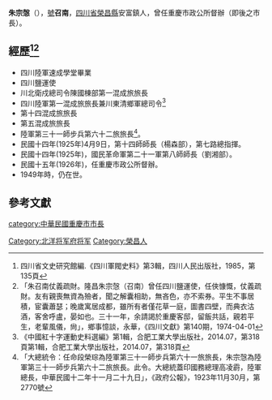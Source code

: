 {{Infobox Officeholder
|姓名=朱宗愨
|圖像=
|圖像大小=200px
|圖像說明=  
| 字       = 
| 號       = 召南
| 別名     = 
| 出生名   = 
| 出生日期 = 
| 出生地點 = 
| 逝世日期 = 
| 逝世地點 = 
| 死因     = 
| 墓地     = 
| 墓地座標 = 
| 籍貫     = [[四川省|四川省]][[榮昌縣|榮昌縣]]安富鎮
| 國籍     = 
| 公民權   = 
| 政黨     = 
| 其他政黨 = 
| 身高     = 
| 配偶     = 
| 伴侶     = 
| parents    =父朱百先<ref> 《六十年來中國留俄學生之風霜踔歷》， 中華民國留俄同學會，第522頁</ref>
| relatives  = 弟朱理君、妹朱素懷（[[康澤|康澤]]）
| children  =  
| 居住地   = 
| 學歷     = 
| 母校     = 
| 職業     = 
| 專業     = 
| 知名原因 = 
| 著作     = 
| 宗教信仰 = 
| 獲獎     = 
| 簽名     = 
| 腳註     = 
| past     = 
}}
'''朱宗愨'''（{{bd|？||？||catIdx=Z朱}}），[[號|號]]'''召南'''，[[四川省|四川省]][[榮昌縣|榮昌縣]]安富鎮人，曾任重慶市政公所督辦（即後之市長）。

== 經歷<ref>四川省文史研究館編.《四川軍閥史料》第3輯，四川人民出版社，1985，第135頁</ref><ref>「朱召南仗義疏財。隆昌朱宗愨（召南）曾任四川鹽運使，任俠慷慨，仗義疏財。友有親喪無資為殮者，聞之解囊相助，無吝色，亦不索券。平生不事居積，宦囊蕭瑟；晚歲寓居成都，雖所有者僅花草一庭，圖書四壁，而典衣沽酒，客舍呼盧，晏如也。三十一年，余請謁於重慶客邸，留飯共話，親若平生，老輩風儀，尙」，鄉事憶談，永華，《四川文獻》第140期，1974-04-01</ref> ==
* 四川陸軍速成學堂畢業
* 四川鹽運使
* 川北衛戍總司令陳國棟部第一混成旅旅長
* 四川陸軍第一混成旅旅長兼川東清鄉軍總司令<ref>《中國紅十字運動史料選編》第1輯，合肥工業大學出版社，2014.07，第318頁第1輯，合肥工業大學出版社，2014.07，第318頁</ref>
* 第十四混成旅旅長
* 第五混成旅旅長
* 陸軍第三十一師步兵第六十二旅旅長<ref>「大總統令：任命段榮琮為陸軍第三十一師步兵第六十一旅旅長，朱宗愨為陸軍第三十一師步兵第六十二旅旅長。此令。大總統蓋印國務總理高凌霨，陸軍總長，中華民國十二年十一月二十九日」，《政府公報》，1923年11月30月，第2770號</ref>。
* 民國十四年(1925年)4月9日，第十四師師長（楊森部），第七路總指揮。
* 民國十四年(1925年)，國民革命軍第二十一軍第八師師長（劉湘部）。
* 民國十五年(1926年)，任重慶市政公所督辦。
* 1949年時，仍在世。

==參考文獻==
{{reflist}}
{{重庆市市长}}
{{China-poli-bio-stub}}
[[category:中華民國重慶市市長|category:中華民國重慶市市長]]
[[Category:北洋将军府将军|Category:北洋将军府将军]]
[[Category:榮昌人|Category:榮昌人]]